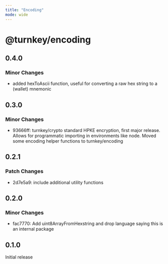 ```yaml
---
title: "Encoding"
mode: wide
---
```

  
# @turnkey/encoding

## 0.4.0

### Minor Changes

- added hexToAscii function, useful for converting a raw hex string to a (wallet) mnemonic

## 0.3.0

### Minor Changes

- 93666ff: turnkey/crypto standard HPKE encryption, first major release. Allows for programmatic importing in environments like node. Moved some encoding helper functions to turnkey/encoding

## 0.2.1

### Patch Changes

- 2d7e5a9: include additional utility functions

## 0.2.0

### Minor Changes

- fac7770: Add uint8ArrayFromHexstring and drop language saying this is an internal package

## 0.1.0

Initial release
